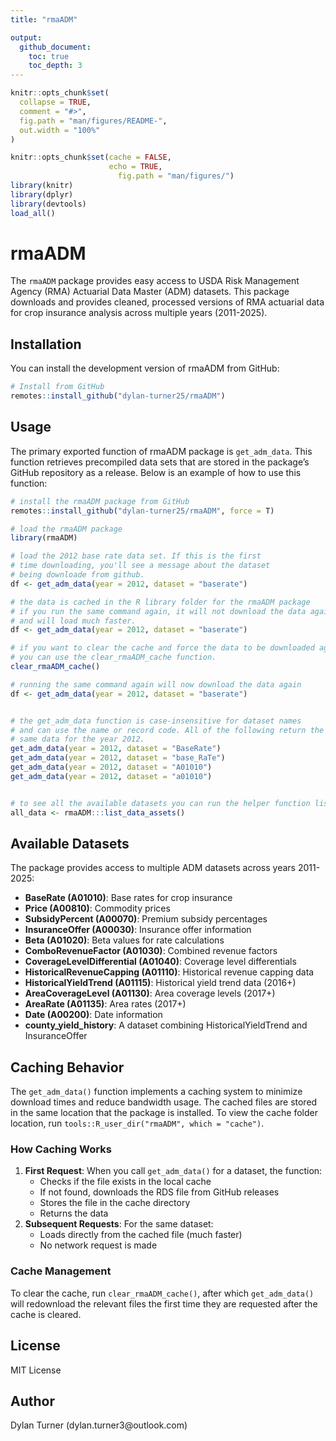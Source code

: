 ```yaml
---
title: "rmaADM"

output:
  github_document:
    toc: true
    toc_depth: 3
---
```


<!-- README.md is generated from README.Rmd. Please edit that file -->

```r
knitr::opts_chunk$set(
  collapse = TRUE,
  comment = "#>",
  fig.path = "man/figures/README-",
  out.width = "100%"
)
```


```r
knitr::opts_chunk$set(cache = FALSE,
                      echo = TRUE,
                        fig.path = "man/figures/")
library(knitr)
library(dplyr)
library(devtools)
load_all()

```

# rmaADM

The `rmaADM` package provides easy access to USDA Risk Management Agency (RMA) Actuarial Data Master (ADM) datasets. This package downloads and provides cleaned, processed versions of RMA actuarial data for crop insurance analysis across multiple years (2011-2025).

## Installation

You can install the development version of rmaADM from GitHub:

```r
# Install from GitHub
remotes::install_github("dylan-turner25/rmaADM")
```

## Usage

The primary exported function of rmaADM package is `get_adm_data`. This function retrieves precompiled data sets that are stored in the package's GitHub repository as a release. Below is an example of how to use this function:
```r

# install the rmaADM package from GitHub
remotes::install_github("dylan-turner25/rmaADM", force = T)

# load the rmaADM package
library(rmaADM)

# load the 2012 base rate data set. If this is the first 
# time downloading, you'll see a message about the dataset 
# being downloade from github.
df <- get_adm_data(year = 2012, dataset = "baserate")

# the data is cached in the R library folder for the rmaADM package
# if you run the same command again, it will not download the data again
# and will load much faster.
df <- get_adm_data(year = 2012, dataset = "baserate")

# if you want to clear the cache and force the data to be downloaded again,
# you can use the clear_rmaADM_cache function.
clear_rmaADM_cache()

# running the same command again will now download the data again
df <- get_adm_data(year = 2012, dataset = "baserate")


# the get_adm_data function is case-insensitive for dataset names
# and can use the name or record code. All of the following return the 
# same data for the year 2012.
get_adm_data(year = 2012, dataset = "BaseRate")
get_adm_data(year = 2012, dataset = "base_RaTe")
get_adm_data(year = 2012, dataset = "A01010")
get_adm_data(year = 2012, dataset = "a01010")


# to see all the available datasets you can run the helper function list_data_assets
all_data <- rmaADM:::list_data_assets()
```

## Available Datasets

The package provides access to multiple ADM datasets across years 2011-2025:

- **BaseRate (A01010)**: Base rates for crop insurance
- **Price (A00810)**: Commodity prices  
- **SubsidyPercent (A00070)**: Premium subsidy percentages
- **InsuranceOffer (A00030)**: Insurance offer information
- **Beta (A01020)**: Beta values for rate calculations
- **ComboRevenueFactor (A01030)**: Combined revenue factors
- **CoverageLevelDifferential (A01040)**: Coverage level differentials
- **HistoricalRevenueCapping (A01110)**: Historical revenue capping data
- **HistoricalYieldTrend (A01115)**: Historical yield trend data (2016+)
- **AreaCoverageLevel (A01130)**: Area coverage levels (2017+)
- **AreaRate (A01135)**: Area rates (2017+)
- **Date (A00200)**: Date information
- **county_yield_history**: A dataset combining HistoricalYieldTrend and InsuranceOffer


## Caching Behavior

The `get_adm_data()` function implements a caching system to minimize download times and reduce bandwidth usage. The cached files are stored in the same location that the package is installed. To view the cache folder location, run `tools::R_user_dir("rmaADM", which = "cache")`. 

### How Caching Works

1. **First Request**: When you call `get_adm_data()` for a dataset, the function:
   - Checks if the file exists in the local cache
   - If not found, downloads the RDS file from GitHub releases
   - Stores the file in the cache directory
   - Returns the data

2. **Subsequent Requests**: For the same dataset:
   - Loads directly from the cached file (much faster)
   - No network request is made



### Cache Management

To clear the cache, run `clear_rmaADM_cache()`, after which `get_adm_data()` will redownload the relevant files the first time they are requested after the cache is cleared. 



## License

MIT License

## Author

Dylan Turner (dylan.turner3@outlook.com)

